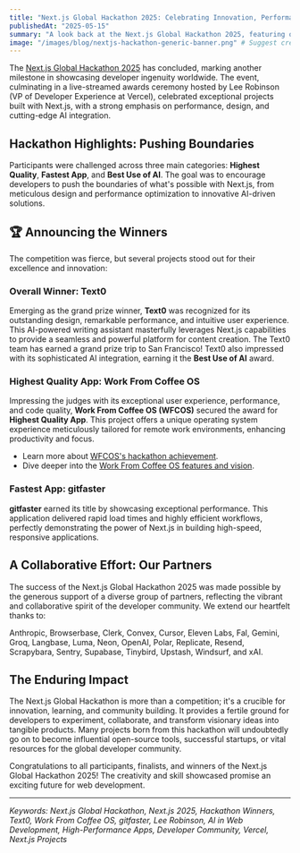 ```yaml
---
title: "Next.js Global Hackathon 2025: Celebrating Innovation, Performance, and AI"
publishedAt: "2025-05-15"
summary: "A look back at the Next.js Global Hackathon 2025, featuring overall winner Text0, Best Use of AI winner Work From Coffee OS, and Fastest App gitfaster. Hosted by Lee Robinson, the event showcased top-tier web development."
image: "/images/blog/nextjs-hackathon-generic-banner.png" # Suggest creating a generic banner for this
---
```


The [Next.js Global Hackathon 2025](https://next-hackathon-2025.vercel.app/) has concluded, marking another milestone in showcasing developer ingenuity worldwide. The event, culminating in a live-streamed awards ceremony hosted by Lee Robinson (VP of Developer Experience at Vercel), celebrated exceptional projects built with Next.js, with a strong emphasis on performance, design, and cutting-edge AI integration.

## Hackathon Highlights: Pushing Boundaries

Participants were challenged across three main categories: **Highest Quality**, **Fastest App**, and **Best Use of AI**. The goal was to encourage developers to push the boundaries of what's possible with Next.js, from meticulous design and performance optimization to innovative AI-driven solutions.

## 🏆 Announcing the Winners

The competition was fierce, but several projects stood out for their excellence and innovation:

### Overall Winner: Text0

Emerging as the grand prize winner, **Text0** was recognized for its outstanding design, remarkable performance, and intuitive user experience. This AI-powered writing assistant masterfully leverages Next.js capabilities to provide a seamless and powerful platform for content creation. The Text0 team has earned a grand prize trip to San Francisco! Text0 also impressed with its sophisticated AI integration, earning it the **Best Use of AI** award.

### Highest Quality App: Work From Coffee OS

Impressing the judges with its exceptional user experience, performance, and code quality, **Work From Coffee OS (WFCOS)** secured the award for **Highest Quality App**. This project offers a unique operating system experience meticulously tailored for remote work environments, enhancing productivity and focus.

- Learn more about [WFCOS's hackathon achievement](./wfcos-hackathon-award-announcement.mdx).
- Dive deeper into the [Work From Coffee OS features and vision](./nextjs-hackathon-highest-quality-apps.mdx).

### Fastest App: gitfaster

**gitfaster** earned its title by showcasing exceptional performance. This application delivered rapid load times and highly efficient workflows, perfectly demonstrating the power of Next.js in building high-speed, responsive applications.

## A Collaborative Effort: Our Partners

The success of the Next.js Global Hackathon 2025 was made possible by the generous support of a diverse group of partners, reflecting the vibrant and collaborative spirit of the developer community. We extend our heartfelt thanks to:

Anthropic, Browserbase, Clerk, Convex, Cursor, Eleven Labs, Fal, Gemini, Groq, Langbase, Luma, Neon, OpenAI, Polar, Replicate, Resend, Scrapybara, Sentry, Supabase, Tinybird, Upstash, Windsurf, and xAI.

## The Enduring Impact

The Next.js Global Hackathon is more than a competition; it's a crucible for innovation, learning, and community building. It provides a fertile ground for developers to experiment, collaborate, and transform visionary ideas into tangible products. Many projects born from this hackathon will undoubtedly go on to become influential open-source tools, successful startups, or vital resources for the global developer community.

Congratulations to all participants, finalists, and winners of the Next.js Global Hackathon 2025! The creativity and skill showcased promise an exciting future for web development.

---

_Keywords: Next.js Global Hackathon, Next.js 2025, Hackathon Winners, Text0, Work From Coffee OS, gitfaster, Lee Robinson, AI in Web Development, High-Performance Apps, Developer Community, Vercel, Next.js Projects_
